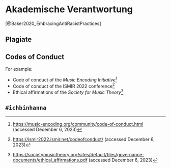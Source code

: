 # Akademische Verantwortung

[@Baker2020_EmbracingAntiRacistPractices]

## Plagiate

## Codes of Conduct

For example:

- Code of conduct of the _Music Encoding Initiative_^[<https://music-encoding.org/community/code-of-conduct.html> (accessed December 6, 2023)]
- Code of conduct of the ISMIR 2022 conference^[<https://ismir2022.ismir.net/codeofconduct/> (accessed December 6, 2023)]
- Ethical affirmations of the _Society for Music Theory_^[<https://societymusictheory.org/sites/default/files/governance-documents/ethical_affirmations.pdf> (accessed December 6, 2023)]

## `#ichbinhanna` 